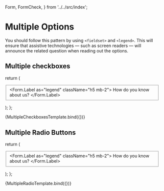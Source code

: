   Form,
  FormCheck,
} from '../../src/index';

<Meta title="Patterns/Multiple Options" component={Form} />

# Multiple Options

You should follow this pattern by using `<fieldset>` and `<legend>`. This will ensure that assistive technologies — such as screen readers — will announce the related question when reading out the options.

## Multiple checkboxes

  return (
    <Form>
      <fieldset>
        <Form.Label as="legend" className="h5 mb-2">
          How do you know about us?
        </Form.Label>
        <FormCheck id="friends" label="Friends" />
        <FormCheck id="newsletter" label="Newsletter" />
      </fieldset>
    </Form>
  );
};

<Canvas>
  <Story name="Multiple Checkboxes">
    {MultipleCheckboxesTemplate.bind({})}
  </Story>
</Canvas>

## Multiple Radio Buttons

  return (
    <Form>
      <fieldset>
        <Form.Label as="legend" className="h5 mb-2">
          How do you know about us?
        </Form.Label>
        <FormCheck
          id="friends-radio"
          name="survey"
          label="Friends"
          type="radio"
        />
        <FormCheck
          id="newsletter-radio"
          name="survey"
          label="Newsletter"
          type="radio"
        />
      </fieldset>
    </Form>
  );
};

<Canvas>
  <Story name="Multiple Radio Buttons">{MultipleRadioTemplate.bind({})}</Story>
</Canvas>

